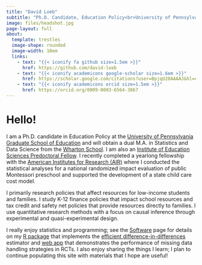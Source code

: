 ```yaml
---
title: "David Loeb"
subtitle: "Ph.D. Candidate, Education Policy<br>University of Pennsylvania"
image: files/headshot.jpg
page-layout: full
about: 
  template: trestles
  image-shape: rounded
  image-width: 10em
  links: 
    - text: "{{< iconify fa github size=1.5em >}}"
      href: https://github.com/david-loeb
    - text: "{{< iconify academicons google-scholar size=1.6em >}}"
      href: https://scholar.google.com/citations?user=BpjqU28AAAAJ&hl=en
    - text: "{{< iconify academicons orcid size=1.5em >}}"
      href: https://orcid.org/0009-0003-6564-3867
---
```


# Hello!

I am a Ph.D. candidate in Education Policy at the [University of Pennsylvania Graduate School of Education](https://www.gse.upenn.edu) and will obtain a dual M.A. in Statistics and Data Science from the [Wharton School](https://www.wharton.upenn.edu). I am also an [Institute of Education Sciences Predoctoral Fellow](https://www.gse.upenn.edu/student-life/enhancing-your-journey/research-opportunities/institute-education-sciences-predoctoral-training-program). I recently completed a yearlong fellowship with the [American Institutes for Research (AIR)](https://www.air.org) where I conducted the statistical analyses for a national randomized impact evaluation of public Montessori preschool and supported the development of a state child care cost model.

I primarily research policies that affect resources for low-income students and families. I study K-12 finance policies that impact school resources and tax credit and safety net policies that provide resources directly to families. I use quantitative research methods with a focus on causal inference through experimental and quasi-experimental design.

I really enjoy statistics and programming; see the [Software](software.qmd) page for details on my [R package](https://github.com/david-loeb/edid) that implements the [efficient difference-in-differences](https://arxiv.org/abs/2506.17729) estimator and [web app](https://davidloeb.shinyapps.io/missing-data/) that demonstrates the performance of missing data handling strategies in RCTs. I also enjoy sharing the things I learn; I plan to continue populating this site with materials that I hope are useful!